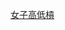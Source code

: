 {{Navbox
|name = 世界競技體操錦標賽女子高低槓冠軍
|title = [[世界競技體操錦標賽|世界競技體操錦標賽 – 女子高低槓冠軍]]
|listclass = hlist
|list1 = 
* [[1950年世界競技體操錦標賽|1950]]：[[安-索菲·彼得松]] / [[Gretchen Kolar]]
* [[1954年世界競技體操錦標賽|1954]]：[[Ágnes Keleti]]
* [[1958年世界競技體操錦標賽|1958]]：[[拉里莎·拉特尼娜]]
* [[1962年世界競技體操錦標賽|1962]]：[[Irina Pervushina]]
* [[1966年世界競技體操錦標賽|1966]]：[[Natalia Kuchinskaya|N·库钦斯卡娅]]
* [[1970年世界競技體操錦標賽|1970]]：[[卡琳·比特纳-扬茨|卡琳·扬茨]]
* [[1974年世界競技體操錦標賽|1974]]：[[Annelore Zinke]]
* [[1978年世界競技體操錦標賽|1978]]：[[Marcia Frederick]]
* [[1979年世界競技體操錦標賽|1979]]：[[玛克西·格瑙克]] / [[马燕红]]
* [[1981年世界競技體操錦標賽|1981]]：[[玛克西·格瑙克]]
* [[1983年世界競技體操錦標賽|1983]]：[[玛克西·格瑙克]]
* [[1985年世界競技體操錦標賽|1985]]：[[加布丽埃莱·芬里希]]
* [[1987年世界競技體操錦標賽|1987]]：[[達妮艾拉·西莉華絲]] / [[德尔特·蒂姆勒]]
* [[1989年世界競技體操錦標賽|1989]]：[[樊迪]] / [[達妮艾拉·西莉華絲]]
* [[1991年世界競技體操錦標賽|1991]]：[[Kim Gwang-Suk]]
* [[1992年世界競技體操錦標賽|1992]]：[[拉维尼娅·米洛绍维奇]]
* [[1993年世界競技體操錦標賽|1993]]：[[Shannon Miller|S·米勒]]
* [[1994年世界競技體操錦標賽|1994]]：[[罗丽]]
* [[1995年世界競技體操錦標賽|1995]]：[[斯维特兰娜·霍尔金娜]]
* [[1996年世界競技體操錦標賽|1996]]：[[斯维特兰娜·霍尔金娜]] / [[Elena Piskun]]
* [[1997年世界競技體操錦標賽|1997]]：[[斯维特兰娜·霍尔金娜]]
* [[1999年世界競技體操錦標賽|1999]]：[[斯维特兰娜·霍尔金娜]]
* [[2001年世界競技體操錦標賽|2001]]：[[斯维特兰娜·霍尔金娜]]
* [[2002年世界競技體操錦標賽|2002]]：[[库特尼·库佩茨]]
* [[2003年世界競技體操錦標賽|2003]]：[[切茜尔·梅默尔]] / [[Hollie Vise]]
* [[2005年世界競技體操錦標賽|2005]]：[[娜斯佳·柳金]]
* [[2006年世界競技體操錦標賽|2006]]：[[贝丝·特维德尔]]
* [[2007年世界競技體操錦標賽|2007]]：[[克塞尼亚·塞梅诺娃]]
* [[2009年世界競技體操錦標賽|2009]]：[[何可欣]]
* [[2010年世界競技體操錦標賽|2010]]：[[贝丝·特维德尔]]
* [[2011年世界競技體操錦標賽|2011]]：[[維多利亞·科莫娃]]
* [[2013年世界競技體操錦標賽|2013]]：[[黃慧丹]]
* [[2014年世界競技體操錦標賽|2014]]：[[姚金男]]
* [[2015年世界競技體操錦標賽|2015]]：[[范憶琳]] / [[維多利亞·科莫娃]] / [[麦迪逊·科齐安]] / [[達莉亞·斯皮里多諾娃]]
* [[2017年世界競技體操錦標賽|2017]]：[[范憶琳]]
* [[2018年世界競技體操錦標賽|2018]]：[[妮娜·德尔瓦埃尔]]
* [[2019年世界競技體操錦標賽|2019]]：[[妮娜·德尔瓦埃尔]]
* [[2021年世界竞技体操锦标赛|2021]]：[[韦筱圆]]
}}<noinclude>
{{collapsible option}}
[[Category:世界體操錦標賽冠軍模板|女子高低槓]]
</noinclude>